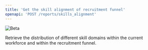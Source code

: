 ```yaml
---
title: 'Get the skill alignment of recruitment funnel'
openapi: 'POST /reports/skills_alignment'
---
```


![Beta](https://img.shields.io/badge/-Experimental-orange)

Retrieve the distribution of different skill domains within the current workforce and within the recruitment funnel.

